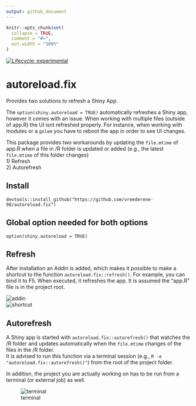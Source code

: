 ```yaml
---
output: github_document
---
```


<!-- README.md is generated from README.Rmd. Please edit that file -->

```r
knitr::opts_chunk$set(
  collapse = TRUE,
  comment = "#>",
  out.width = "100%"
)
```

<!-- badges: start -->
[![Lifecycle: experimental](https://img.shields.io/badge/lifecycle-experimental-orange.svg)](https://lifecycle.r-lib.org/articles/stages.html#experimental)
<!-- badges: end -->

# autoreload.fix
Provides two solutions to refresh a Shiny App. 

The `option(shiny.autoreload = TRUE)` automatically refreshes a Shiny app, however it comes with an issue. When working with multiple files (outside of app.R) the UI isnt refreshed properly. For instance, when working with modules or a `golem` you have to reboot the app in order to see UI changes.  

This package provides two workarounds by updating the `file.mtime` of app.R when a file in /R folder is updated or added (e.g., the latest `file.mtime` of this folder changes)  
1) Refresh  
2) Autorefresh  


## Install
`devtools::install_github("https://github.com/vreederene-90/autoreload.fix")`  

## Global option needed for both options  
`option(shiny.autoreload = TRUE)`  

## Refresh  
After installation an Addin is added, which makes it possible to make a shortcut to the function `autoreload.fix::refresh()`. For example, you can bind it to F5. When executed, it refreshes the app. It is assumed the "app.R" file is in the project root.

![addin](man/figures/addin.png)  
![shortcut](man/figures/keyboard_shortcut.png)  

## Autorefresh
A Shiny app is started with `autoreload.fix::autorefresh()` that watches the /R folder and updates automatically when the `file.mtime` changes of the files in the /R folder.  
It is advised to run this function via a terminal session (e.g., `R -e "autoreload.fix::autorefresh()"`) from the root of the project folder. 

In addition, the project you are actually working on has to be run from a terminal (or external job) as well.

![terminal](man/figures/terminal.png)  
